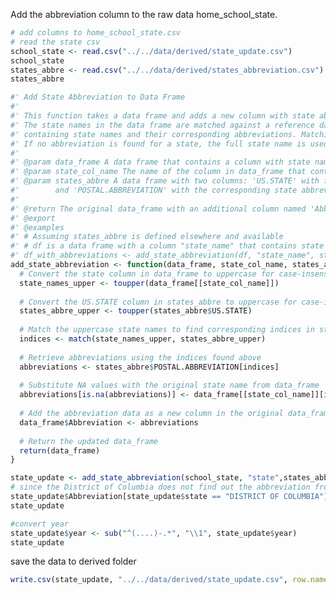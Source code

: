 Add the abbreviation column to the raw data home_school_state.

```r
# add columns to home_school_state.csv
# read the state csv
school_state <- read.csv("../../data/derived/state_update.csv")
school_state
states_abbre <- read.csv("../../data/derived/states_abbreviation.csv")
states_abbre
```

```r
#' Add State Abbreviation to Data Frame
#'
#' This function takes a data frame and adds a new column with state abbreviations.
#' The state names in the data frame are matched against a reference data frame
#' containing state names and their corresponding abbreviations. Matching is case-insensitive.
#' If no abbreviation is found for a state, the full state name is used.
#'
#' @param data_frame A data frame that contains a column with state names.
#' @param state_col_name The name of the column in data_frame that contains the state names.
#' @param states_abbre A data frame with two columns: 'US.STATE' with full state names
#'        and 'POSTAL.ABBREVIATION' with the corresponding state abbreviations.
#'
#' @return The original data_frame with an additional column named 'Abbreviation'.
#' @export
#' @examples
#' # Assuming states_abbre is defined elsewhere and available
#' # df is a data frame with a column "state_name" that contains state names
#' df_with_abbreviations <- add_state_abbreviation(df, "state_name", states_abbre)
add_state_abbreviation <- function(data_frame, state_col_name, states_abbre) {
  # Convert the state column in data_frame to uppercase for case-insensitive matching
  state_names_upper <- toupper(data_frame[[state_col_name]])
  
  # Convert the US.STATE column in states_abbre to uppercase for case-insensitive matching
  states_abbre_upper <- toupper(states_abbre$US.STATE)
  
  # Match the uppercase state names to find corresponding indices in states_abbre
  indices <- match(state_names_upper, states_abbre_upper)
  
  # Retrieve abbreviations using the indices found above
  abbreviations <- states_abbre$POSTAL.ABBREVIATION[indices]
  
  # Substitute NA values with the original state name from data_frame
  abbreviations[is.na(abbreviations)] <- data_frame[[state_col_name]][is.na(abbreviations)]
  
  # Add the abbreviation data as a new column in the original data_frame
  data_frame$Abbreviation <- abbreviations
  
  # Return the updated data_frame
  return(data_frame)
}
```


```r
state_update <- add_state_abbreviation(school_state, "state",states_abbre)
# since the District of Columbia does not find out the abbreviation from the table, I manually change it. 
state_update$Abbreviation[state_update$state == "DISTRICT OF COLUMBIA"] = "DC"
state_update 
```
```r
#convert year
state_update$year <- sub("^(....)-.*", "\\1", state_update$year)
state_update
```


save the data to derived folder
```r
write.csv(state_update, "../../data/derived/state_update.csv", row.names = FALSE)
```




